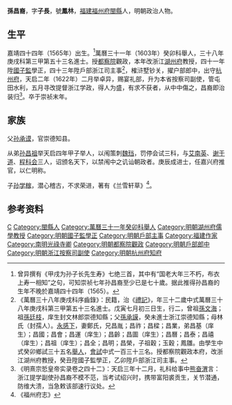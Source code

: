 {{Otheruses|other=名为孙子长的其他人物|孙子长}}
{{明清人物信息框
| 姓名 = 孫昌裔
| 原名 =
| 圖片名稱= 
| 圖片大小 =
| 圖片說明 = 
| 最高職務 = 浙江按察司副使提督学政
| 國家 = 大明 
| 爵位 =
| 籍貫 = [[福建|福建]][[福州府|福州府]][[閩縣|閩縣]]
| 族裔 = 
| 字號 = 字子長，號鳳林
| 諡號 =
| 出生日期 = 戊寅七月初三日
| 出生地點 =
| 逝世日期 = 卒年不詳
| 逝世地點 =
| 墓葬 =
| 配偶 = 鄭氏
| 親屬 = 曾祖[[孫文海|孫文海]]，祖[[孫廷枝|孫廷枝]]<br>父[[孫承謨|孫承謨]]，母林氏（封孺人）<br>（子）孫學稼
| 出身 =
* 萬曆三十一年癸卯科舉人
* 萬曆三十八年庚戌科同進士出身
| 經歷 =
| 著作 =  
}}
'''孫昌裔'''{{BD|1565年||？年||}}，字'''子長'''，號'''鳳林'''，[[福建|福建]][[福州府|福州府]][[閩縣|閩縣]]人，明朝政治人物。

==生平==
嘉靖四十四年（1565年）出生。<ref>曾异撰有《甲戌为孙子长先生寿》七绝三首，其中有“国老大年三不朽，布衣上寿一相知”之句，可知崇祯七年孙昌裔至少已是七十歲。据此推得孙昌裔的生年不晚於嘉靖四十四年（1565）。</ref>萬曆三十一年（1603年）癸卯科舉人，三十八年庚戌科第三甲第五十三名進士。授[[都察院|都察院]]觀政，本年改浙江[[湖州府|湖州府]]教授，四十一年陞[[國子監|國子監]]學正，四十三年陞戶部浙江司主事<ref>《萬曆三十八年庚戌科序齒錄》：民籍，治《[[禮記|禮記]]》，年三十二歲中式萬曆三十八年庚戌科第三甲第五十三名進士。戊寅七月初三日生，行二，曾祖[[孫文海|孫文海]]；祖[[孫廷枝|孫廷枝]]，庠生封文林郎崇德知縣；父[[孫承謨|孫承謨]]，癸未進士浙江崇德知縣；母林氏（封孺人）。[[永感下|永感下]]，妻鄭氏，兄昌胤；昌祚；昌樑；昌業，弟昌基（庠生）；昌國；昌會；昌運（庠生）；昌齡；昌圖（庠生）；昌曆；昌泰；昌禧（庠生）；昌祖（庠生）；昌全；昌明；昌榮，子祖穀；玉穀；鳳雛。由學生中式癸卯鄉試三十五名[[舉人|舉人]]，[[會試|會試]]中式一百三十三名。授都察院觀政本府，改浙江湖州府教授，癸丑陞國子監學正，乙卯陞戶部浙江司主事。</ref>，榷浒墅钞关，擢户部郎中，出守[[杭州府|杭州府]]，天启二年（1622年）二月举卓异，赐宴礼部，升为本省按察司副使，管屯田水利，五月寻改提督浙江学政，得人为盛，有求不获者，从中中傷之，昌裔即治装归<ref>《明熹宗悊皇帝实录卷之四十二》：天启三年十二月，礼科给事中[[熊奋渭|熊奋渭]]言：浙江提学副使孙昌裔不模不范，当考试绍兴时，携带富阳裘贡生，关节潜通，防维大溃，当急敕该部速行议处。</ref>。卒于崇祯末年。

== 家族 ==
父[[孙承谟|孙承谟]]，官崇德知县。

从弟[[孙昌祖|孙昌祖]]举天启四年甲子举人，以闱策刺[[魏忠贤|魏珰]]，罚停会试三科，与[[艾南英|艾南英]]、[[谢于道|谢于道]]、[[程科会|程科会]]三人，诏颁名天下，以禁闱中之讥讪朝政者。庚辰成进士，任嘉兴府推官，以仁明称。

子[[孙学稼|孙学稼]]，潜心稽古，不求荣进，著有《兰雪轩草》<ref>《福州府志》</ref>。

== 参考资料 ==
{{reflist}}

{{萬曆三十八年庚戌科殿试金榜}}

{{Authority control}}

{{DEFAULTSORT:Sun孫}}
[[Category:孙姓|C]]
[[Category:閩縣人|Category:閩縣人]]
[[Category:萬曆三十一年癸卯科舉人|Category:萬曆三十一年癸卯科舉人]]
[[Category:明朝湖州府儒學教授|Category:明朝湖州府儒學教授]]
[[Category:明朝國子監學正|Category:明朝國子監學正]]
[[Category:明朝戶部主事|Category:明朝戶部主事]]
[[Category:福建作家|Category:福建作家]]
[[Category:南明光祿寺卿|Category:南明光祿寺卿]]
[[Category:明朝都察院觀政|Category:明朝都察院觀政]]
[[Category:明朝戶部郎中|Category:明朝戶部郎中]]
[[Category:明朝浙江按察司副使|Category:明朝浙江按察司副使]]
[[Category:明朝杭州府知府|Category:明朝杭州府知府]]